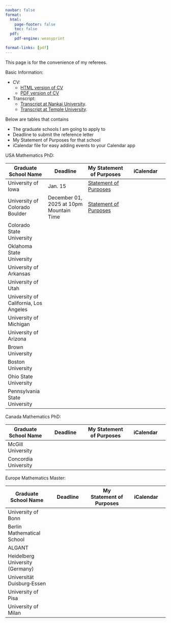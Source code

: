 ```yaml
---
navbar: false
format:
  html:
    page-footer: false
    toc: false
  pdf:
    pdf-engine: weasyprint

format-links: [pdf]
---
```

This page is for the convenience of my referees. 

Basic Information:

* CV:
    + <a href="https://wangyenshu.github.io/wangyanshu/CV">HTML version of CV</a>
    + <a href='javascript:(function(){var w=window.open("https://wangyenshu.github.io/wangyanshu/CV","popup","width=800,height=600");w.addEventListener("load",function(){w.print()},true)})();'>PDF version of CV</a>
        
* Transcript: 
    + <a href="https://wangyenshu.github.io/wangyanshu/referee/nk_transcript.pdf">Transcript at Nankai University</a>.[](nk_transcript.pdf)
    + <a href="https://wangyenshu.github.io/wangyanshu/referee/temple_transcript.pdf">Transcript at Temple University</a>.[](temple_transcript.pdf)

Below are tables that contains

* The graduate schools I am going to apply to
* Deadline to submit the reference letter
* My Statement of Purposes for that school
* iCalendar file for easy adding events to your Calendar app

USA Mathematics PhD:

| Graduate School Name | Deadline | My Statement of Purposes | iCalendar |
|--------|--------|--------|--------|
| University of Iowa | Jan. 15 | <a href="https://wangyenshu.github.io/wangyanshu/SOP/uiowa.html">Statement of Purposes</a> |
| University of Colorado Boulder | December 01, 2025 at 10pm Mountain Time | <a href="https://wangyenshu.github.io/wangyanshu/SOP/colorado.html">Statement of Purposes</a> |
| Colorado State University |
| Oklahoma State University | 
| University of Arkansas |
| University of Utah |
| University of California, Los Angeles |
| University of Michigan |
| University of Arizona |
| Brown University |
| Boston University |
| Ohio State University |
| Pennsylvania State University |

Canada Mathematics PhD:

| Graduate School Name | Deadline | My Statement of Purposes | iCalendar |
|--------|--------|--------|--------|
| McGill University |
| Concordia University |

Europe Mathematics Master:

| Graduate School Name | Deadline | My Statement of Purposes | iCalendar |
|--------|--------|--------|--------|
| University of Bonn |
| Berlin Mathematical School |
| ALGANT |
| Heidelberg University (Germany) |
| Universität Duisburg‑Essen |
| University of Pisa |
| University of Milan |
